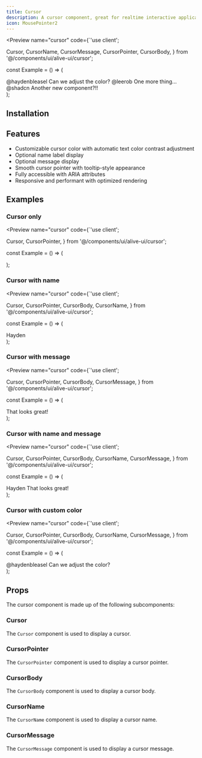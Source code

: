 ```yaml
---
title: Cursor
description: A cursor component, great for realtime interactive applications.
icon: MousePointer2
---
```


<Preview name="cursor" code={`'use client';

  Cursor,
  CursorName,
  CursorMessage,
  CursorPointer,
  CursorBody,
} from '@/components/ui/alive-ui/cursor';

const Example = () => (
  <div className="flex w-full h-screen items-center justify-center gap-4">
    <Cursor className="absolute top-24 left-24">
      <CursorPointer className="text-emerald-500" />
      <CursorBody className="bg-emerald-100 text-emerald-700">
        <CursorName>@haydenbleasel</CursorName>
        <CursorMessage>Can we adjust the color?</CursorMessage>
      </CursorBody>
    </Cursor>
    <Cursor className="absolute top-48 right-32">
      <CursorPointer className="text-rose-500" />
      <CursorBody className="bg-rose-100 text-rose-700">
        <CursorName>@leerob</CursorName>
        <CursorMessage>One more thing...</CursorMessage>
      </CursorBody>
    </Cursor>
    <Cursor className="absolute bottom-24 left-48">
      <CursorPointer className="text-sky-500" />
      <CursorBody className="bg-sky-100 text-sky-700">
        <CursorName>@shadcn</CursorName>
        <CursorMessage>Another new component?!!</CursorMessage>
      </CursorBody>
    </Cursor>
  </div>
);


## Installation

<Installer packageName="cursor" />

## Features

- Customizable cursor color with automatic text color contrast adjustment
- Optional name label display
- Optional message display
- Smooth cursor pointer with tooltip-style appearance
- Fully accessible with ARIA attributes
- Responsive and performant with optimized rendering

## Examples

### Cursor only

<Preview name="cursor" code={`'use client';

  Cursor,
  CursorPointer,
} from '@/components/ui/alive-ui/cursor';

const Example = () => (
  <div className="flex w-full h-screen items-center justify-center gap-4">
    <Cursor>
      <CursorPointer />
    </Cursor>
  </div>
);


### Cursor with name

<Preview name="cursor" code={`'use client';

  Cursor,
  CursorPointer,
  CursorBody,
  CursorName,
} from '@/components/ui/alive-ui/cursor';

const Example = () => (
  <div className="flex w-full h-screen items-center justify-center gap-4">
    <Cursor>
      <CursorPointer />
      <CursorBody>
        <CursorName>Hayden</CursorName>
      </CursorBody>
    </Cursor>
  </div>
);


### Cursor with message

<Preview name="cursor" code={`'use client';

  Cursor,
  CursorPointer,
  CursorBody,
  CursorMessage,
} from '@/components/ui/alive-ui/cursor';

const Example = () => (
  <div className="flex w-full h-screen items-center justify-center gap-4">
    <Cursor color="#000000">
      <CursorPointer />
      <CursorBody>
        <CursorMessage>That looks great!</CursorMessage>
      </CursorBody>
    </Cursor>
  </div>
);


### Cursor with name and message

<Preview name="cursor" code={`'use client';

  Cursor,
  CursorPointer,
  CursorBody,
  CursorName,
  CursorMessage,
} from '@/components/ui/alive-ui/cursor';

const Example = () => (
  <div className="flex w-full h-screen items-center justify-center gap-4">
    <Cursor color="#000000">
      <CursorPointer />
      <CursorBody>
        <CursorName>Hayden</CursorName>
        <CursorMessage>That looks great!</CursorMessage>
      </CursorBody>
    </Cursor>
  </div>
);


### Cursor with custom color

<Preview name="cursor" code={`'use client';

  Cursor,
  CursorPointer,
  CursorBody,
  CursorName,
  CursorMessage,
} from '@/components/ui/alive-ui/cursor';

const Example = () => (
  <div className="flex w-full h-screen items-center justify-center gap-4">
    <Cursor>
      <CursorPointer className="text-indigo-500" />
      <CursorBody className="bg-indigo-100 text-indigo-700">
        <CursorName>@haydenbleasel</CursorName>
        <CursorMessage>Can we adjust the color?</CursorMessage>
      </CursorBody>
    </Cursor>
  </div>
);


## Props

The cursor component is made up of the following subcomponents:

### Cursor

The `Cursor` component is used to display a cursor.

<AutoTypeTable path="node_modules/@repo/cursor/index.tsx" name="CursorProps" />

### CursorPointer

The `CursorPointer` component is used to display a cursor pointer.

<AutoTypeTable path="node_modules/@repo/cursor/index.tsx" name="CursorPointerProps" />

### CursorBody

The `CursorBody` component is used to display a cursor body.

<AutoTypeTable path="node_modules/@repo/cursor/index.tsx" name="CursorBodyProps" />

### CursorName

The `CursorName` component is used to display a cursor name.

<AutoTypeTable path="node_modules/@repo/cursor/index.tsx" name="CursorNameProps" />

### CursorMessage

The `CursorMessage` component is used to display a cursor message.

<AutoTypeTable path="node_modules/@repo/cursor/index.tsx" name="CursorMessageProps" />

